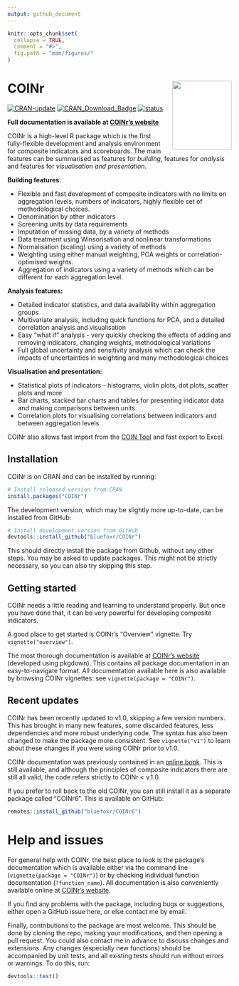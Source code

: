 ```yaml
---
output: github_document
---
```


<!-- README.md is generated from README.Rmd. Please edit that file -->

```r
knitr::opts_chunk$set(
  collapse = TRUE,
  comment = "#>",
  fig.path = "man/figures/"
)
```

# COINr <img src="man/figures/COINr_logo.png" width="133px" height="154px" align="right" style="padding-left:10px;background-color:white;" />

<!-- badges: start -->
[![CRAN-update](https://www.r-pkg.org/badges/version-ago/COINr)](https://cran.r-project.org/package=COINr)
[![CRAN\_Download\_Badge](http://cranlogs.r-pkg.org/badges/COINr)](https://CRAN.R-project.org/package=COINr)
[![status](https://joss.theoj.org/papers/187b1759658c96177f8d17f3b55b90a0/status.svg)](https://joss.theoj.org/papers/187b1759658c96177f8d17f3b55b90a0)
<!-- badges: end -->

**Full documentation is available at [COINr’s website](https://bluefoxr.github.io/COINr/)**

COINr is a high-level R package which is the first fully-flexible development and analysis environment for composite indicators and scoreboards. The main features can be summarised as features for *building*, features for *analysis* and features for *visualisation and presentation*.

**Building features**:

* Flexible and fast development of composite indicators with no limits on aggregation levels, numbers of indicators, highly flexible set of methodological choices.
* Denomination by other indicators
* Screening units by data requirements
* Imputation of missing data, by a variety of methods
* Data treatment using Winsorisation and nonlinear transformations
* Normalisation (scaling) using a variety of methods 
* Weighting using either manual weighting, PCA weights or correlation-optimised weights.
* Aggregation of indicators using a variety of methods which can be different for each aggregation level.

**Analysis features:**

* Detailed indicator statistics, and data availability within aggregation groups
* Multivariate analysis, including quick functions for PCA, and a detailed correlation analysis and visualisation
* Easy "what if" analysis - very quickly checking the effects of adding and removing indicators, changing weights, methodological variations
* Full global uncertainty and sensitivity analysis which can check the impacts of uncertainties in weighting and many methodological choices

**Visualisation and presentation:**

* Statistical plots of indicators - histograms, violin plots, dot plots, scatter plots and more
* Bar charts, stacked bar charts and tables for presenting indicator data and making comparisons between units
* Correlation plots for visualising correlations between indicators and between aggregation levels

COINr also allows fast import from the [COIN Tool](https://knowledge4policy.ec.europa.eu/composite-indicators/coin-tool_en) and fast export to Excel.

## Installation

COINr is on CRAN and can be installed by running:

```r
# Install released version from CRAN
install.packages("COINr")
```

The development version, which may be slightly more up-to-date, can be installed from GitHub:

```r
# Install development version from GitHub
devtools::install_github("bluefoxr/COINr")
```

This should directly install the package from Github, without any other steps. You may be asked to update packages. This might not be strictly necessary, so you can also try skipping this step.

## Getting started

COINr needs a little reading and learning to understand properly. But once you have done that, it can be very powerful for developing composite indicators.

A good place to get started is COINr's "Overview" vignette. Try `vignette("overview")`.

The most thorough documentation is available at [COINr's website](https://bluefoxr.github.io/COINr/) (developed using pkgdown). This contains all package documentation in an easy-to-navigate format. All documentation available here is also available by browsing COINr vignettes: see `vignette(package = "COINr")`.

## Recent updates

COINr has been recently updated to v1.0, skipping a few version numbers. This has brought in many new features, some discarded features, less dependencies and more robust underlying code. The syntax has also been changed to make the package more consistent. See `vignette("v1")` to learn about these changes if you were using COINr prior to v1.0.

COINr documentation was previously contained in an [online book](https://bluefoxr.github.io/COINrDoc/). This is still available, and although the principles of composite indicators there are still all valid, the code refers strictly to COINr < v.1.0.

If you prefer to roll back to the old COINr, you can still install it as a separate package called "COINr6". This is available on GitHub:

```r
remotes::install_github("bluefoxr/COINr6")
```

# Help and issues

For general help with COINr, the best place to look is the package's documentation which is available either via the command line (`vignette(package = "COINr")`) or by checking individual function documentation (`?function_name`). All documentation is also conveniently available online at [COINr's website](https://bluefoxr.github.io/COINr/).

If you find any problems with the package, including bugs or suggestions, either open a GitHub issue here, or else contact me by email.

Finally, contributions to the package are most welcome. This should be done by cloning the repo, making your modifications, and then opening a pull request. You could also contact me in advance to discuss changes and extensions. Any changes (especially new functions) should be accompanied by unit tests, and all existing tests should run without errors or warnings. To do this, run:

```r
devtools::test()
```
